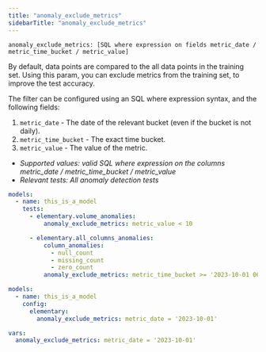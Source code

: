 ```yaml
---
title: "anomaly_exclude_metrics"
sidebarTitle: "anomaly_exclude_metrics"
---
```


`anomaly_exclude_metrics: [SQL where expression on fields metric_date / metric_time_bucket / metric_value]`

By default, data points are compared to the all data points in the training set. 
Using this param, you can exclude metrics from the training set, to improve the test accuracy.

The filter can be configured using an SQL where expression syntax, and the following fields:  

1. `metric_date` - The date of the relevant bucket (even if the bucket is not daily).
2. `metric_time_bucket` - The exact time bucket.
3. `metric_value` - The value of the metric.

- _Supported values: valid SQL where expression on the columns metric_date / metric_time_bucket / metric_value_
- _Relevant tests: All anomaly detection tests_


<RequestExample>

```yml test
models:
  - name: this_is_a_model
    tests:
      - elementary.volume_anomalies:
          anomaly_exclude_metrics: metric_value < 10

      - elementary.all_columns_anomalies:
          column_anomalies:
            - null_count
            - missing_count
            - zero_count
          anomaly_exclude_metrics: metric_time_bucket >= '2023-10-01 06:00:00' and metric_time_bucket <= '2023-10-01 07:00:00'
```

```yml model
models:
  - name: this_is_a_model
    config:
      elementary:
        anomaly_exclude_metrics: metric_date = '2023-10-01'
```

```yml dbt_project
vars:
  anomaly_exclude_metrics: metric_date = '2023-10-01'
```

</RequestExample>
